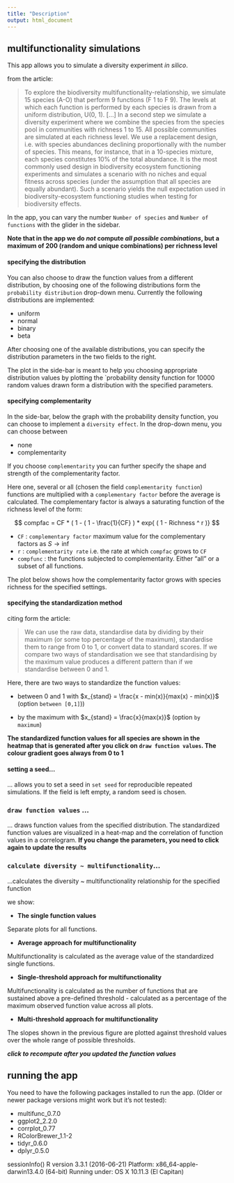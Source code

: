 ```yaml
---
title: "Description"
output: html_document
---
```


## multifunctionality simulations

This app allows you to simulate a diversity experiment *in silico*. 

from the article: 

> To explore the biodiversity multifunctionality-relationship, we simulate 15 species (A-O) that perform 9 functions (F 1 to F 9). The levels at which each function is performed by each species is drawn from a uniform distribution, U(0, 1). [...] In a second step we simulate a diversity experiment where we combine the species from the species pool in communities with richness 1 to 15. All possible communities are simulated at each richness level. We use a replacement design, i.e. with species abundances declining proportionally with the number of species. This means, for instance, that in a 10-species mixture, each species constitutes 10% of the total abundance. It is the most commonly used design in biodiversity ecosystem functioning experiments and simulates a scenario with no niches and equal fitness across species (under the assumption that all species are equally abundant). Such a scenario yields the null expectation used in biodiversity-ecosystem functioning studies when testing for biodiversity effects.

In the app, you can vary the number `Number of species` and `Number of functions` with the glider in the sidebar. 

**Note that in the app we do *not* compute *all possible combinations*, but a maximum of 200 (random and unique combinations) per richness level** 

#### specifying the distribution

You can also choose to draw the function values from a different distribution, by choosing one of the following distributions form the `probability distribution` drop-down menu. Currently the following distributions are implemented:

+ uniform
+ normal
+ binary
+ beta

After choosing one of the available distributions, you can specify the distribution parameters in the two fields to the right. 

The plot in the side-bar is meant to help you choosing appropriate distribution values by plotting the `probability density function for 10000 random values drawn form a distribution with the specified parameters. 

#### specifying complementarity

In the side-bar, below the graph with the probability density function, you can choose to implement a `diversity effect`.  In the drop-down menu, you can choose between 

+ none
+ complementarity

If you choose `complementarity` you can further specify the shape and strength of the complementarity factor. 

Here one, several or all (chosen the field `complementarity function`) functions are multiplied with a `complementary factor` before the average is calculated. The complementary factor is always a saturating  function of the richness level of the form:

$$ compfac = CF * ( 1 - ( 1 - \frac{1}{CF} ) * exp{ ( 1 - Richness ^ r )} $$

  + `CF` : `complementary factor` maximum value for the complementary factors as $S \to \inf$
  + `r` : `complementarity rate`  i.e. the rate at which `compfac` grows to `CF`
  + `compfunc` : the functions subjected to complementarity. Either "all" or a subset of all functions. 
  
The plot below shows how the complementarity factor grows with species richness for the specified settings. 


#### specifying the standardization method

citing form the article:

>  We can use the raw data, standardise data by dividing by their maximum (or some top percentage of the maximum), standardise them to range from 0 to 1, or convert data to standard scores. If we compare two ways of standardisation we see that standardising by the maximum value produces a different pattern than if we standardise between 0 and 1.

Here, there are two ways to standardize the function values:

+ between 0 and 1 with $x_{stand} = \frac{x - min(x)}{max(x) - min(x)}$ (option `between [0,1]`))

+ by the maximum with $x_{stand} = \frac{x}{max(x)}$ (option `by maximum`)

**The standardized function values for all species are shown in the heatmap that is generated after you click on `draw function values`. The colour gradient goes always from 0 to 1**

#### setting a seed...

... allows you to set a seed in `set seed` for reproducible repeated simulations. If the field is left empty, a random seed is chosen. 

### `draw function values` ...

... draws function values from the specified distribution. The standardized function values are visualized in a heat-map and the correlation of function values in a correlogram. **If you change the parameters, you need to click again to update the results**

### `calculate diversity ~ multifunctionality`...

...calculates the diversity ~ multifunctionality relationship for the specified function 


we show:

+ **The single function values**

Separate plots for all functions. 

+ **Average approach for multifunctionality**

Multifunctionality is calculated as the average value of the standardized single functions.

+ **Single-threshold approach for multifunctionality**

Multifunctionality is calculated as the number of functions that are sustained above a pre-defined threshold - calculated as a percentage of the maximum observed function value across all plots.

+ **Multi-threshold approach for multifunctionality**

The slopes shown in the previous figure are plotted against threshold values over the whole range of possible thresholds.


***click to recompute after you updated the function values***

## running the app

You need to have the following packages installed to run the app. (Older or newer package versions might work but it's not tested):

+ multifunc_0.7.0
+ ggplot2_2.2.0     
+ corrplot_0.77
+ RColorBrewer_1.1-2
+ tidyr_0.6.0        
+ dplyr_0.5.0  

sessionInfo()
R version 3.3.1 (2016-06-21)
Platform: x86_64-apple-darwin13.4.0 (64-bit)
Running under: OS X 10.11.3 (El Capitan)






